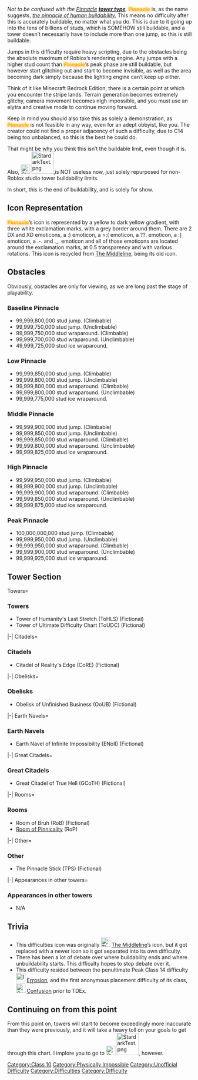 {{DISPLAYTITLE:<span style="background:linear-gradient(yellow,orange); -webkit-background-clip:text !important; -webkit-text-fill-color:transparent;"><span style="text-shadow: darkorange 0px 0.5px 6px;">'''Pinnacle'''</span></span>}}
''Not to be confused with the [[User:Viranenthusiast/Tower Types (SDC)/Pinnacle|Pinnacle]] [[Tower Types|'''tower type''']].''
{{Scrollbox|Notices='''Scrollbox'''
----
{{Class Finale}}
{{Physically Impossible}}
{{Legendary Difficulty}}
----}}{{NewDifficultyInfobox
|title1=<span style="background:linear-gradient(yellow,orange); -webkit-background-clip:text !important; -webkit-text-fill-color:transparent;"><span style="text-shadow: darkorange 0px 0.5px 6px;">Pinnacle</span></span>
|image1=Pinnacle.png
|class=[[:Category:Class 10|Class 10]]
|type=Difficulty
|previous=[[File:Viratical.png|25px|link=Viratical]] [[Viratical]]
|next=[[File:Stardark.png|25px|link=Stardark]] [[File:StardarkText.png|link=Stardark|60px]]
|class_range=The End of The Main Chart Itself (Peak)
|difficulty_range=Baseline to Peak
|decal_id=N/A
|creator(s)=[[File:TDE.png|30px|link=User:Viranenthusiast]] [[User:Viranenthusiast|Viranenthusiast]]
|date_added=22nd February 2023|prior_previous=[[File:Crillion.png|25px|link=Crillion]] [[Crillion]]
[[File:LOOP (NEW).jpg|25px|link=LOOP]] [[LOOP]]|prior_next=[[File:DOOM newer icon.png|25px|link=Doom]] [[Doom]]
[[File:FallenDifficulty.png|25px|link=Fallen]] [[Fallen]]|rating=115}}<span style="background:linear-gradient(yellow,orange); -webkit-background-clip:text !important; -webkit-text-fill-color:transparent;"><span style="text-shadow: darkorange 0px 0.5px 6px;">'''Pinnacle'''</span></span> is, as the name suggests, <u>''the pinnacle of human buildability.''</u> This means no difficulty after this is accurately buildable, no matter what you do. This is due to it going up into the tens of billions of studs, which is SOMEHOW still buildable, and a tower doesn’t necessarily have to include more than one jump, so this is still buildable.

Jumps in this difficulty require heavy scripting, due to the obstacles being the absolute maximum of Roblox’s rendering engine. Any jumps with a higher stud count than <span style="background:linear-gradient(yellow,orange); -webkit-background-clip:text !important; -webkit-text-fill-color:transparent;"><span style="text-shadow: darkorange 0px 0.5px 6px;">'''Pinnacle'''</span></span>’s peak phase are still buildable, but however start glitching out and start to become invisible, as well as the area becoming dark simply because the lighting engine can’t keep up either.

Think of it like Minecraft Bedrock Edition, there is a certain point at which you encounter the stripe lands. Terrain generation becomes extremely glitchy, camera movement becomes nigh impossible, and you must use an elytra and creative mode to continue moving forward.

Keep in mind you should also take this as solely a demonstration, as <span style="background:linear-gradient(yellow,orange); -webkit-background-clip:text !important; -webkit-text-fill-color:transparent;"><span style="text-shadow: darkorange 0px 0.5px 6px;">'''Pinnacle'''</span></span> is not feasible in any way, even for an adept obbyist, like you. The creator could not find a proper adjacency of such a difficulty, due to C14 being too unbalanced, so this is the best he could do.

That might be why you think this isn’t the buildable limit, even though it is. Also, [[File:Stardark.png|25px|link=Stardark]] [[File:StardarkText.png|link=Stardark|60px]],is NOT useless now, just solely repurposed for non-Roblox studio tower buildability limits.

In short, this is the end of buildability, and is solely for show.
==Icon Representation==
<span style="background:linear-gradient(yellow,orange); -webkit-background-clip:text !important; -webkit-text-fill-color:transparent;"><span style="text-shadow: darkorange 0px 0.5px 6px;">'''Pinnacle'''</span></span>’s icon is represented by a yellow to dark yellow gradient, with three white exclamation marks, with a grey border around them. There are 2 DX and XD emoticons, a :) emoticon, a >:( emoticon, a ??. emoticon, a :] emoticon, a .-. and ._. emoticon and all of those emoticons are located around the exclamation marks, at 0.5 transparency and with various rotations. This icon is recycled from [[The Middleline]], being its old icon.
==Obstacles==
Obviously, obstacles are only for viewing, as we are long past the stage of playability.
===Baseline '''Pinnacle'''===
*99,999,800,000 stud jump. (Climbable)
*99,999,750,000 stud jump. (Unclimbable)
*99,999,750,000 stud wraparound. (Climbable)
*99,999,700,000 stud wraparound. (Unclimbable)
*49,999,725,000 stud ice wraparound.
===Low '''Pinnacle'''===
*99,999,850,000 stud jump. (Climbable)
*99,999,800,000 stud jump. (Unclimbable)
*99,999,800,000 stud wraparound. (Climbable)
*99,999,800,000 stud wraparound. (Unclimbable)
*99,999,775,000 stud ice wraparound.
===Middle '''Pinnacle'''===
*99,999,900,000 stud jump. (Climbable)
*99,999,850,000 stud jump. (Unclimbable)
*99,999,850,000 stud wraparound. (Climbable)
*99,999,800,000 stud wraparound. (Unclimbable)
*99,999,825,000 stud ice wraparound.
===High '''Pinnacle'''===
*99,999,950,000 stud jump. (Climbable)
*99,999,900,000 stud jump. (Unclimbable)
*99,999,900,000 stud wraparound. (Climbable)
*99,999,850,000 stud wraparound. (Unclimbable)
*99,999,875,000 stud ice wraparound.
===Peak '''Pinnacle'''===
*100,000,000,000 stud jump. (Climbable)
*99,999,950,000 stud jump. (Unclimbable)
*99,999,950,000 stud wraparound. (Climbable)
*99,999,900,000 stud wraparound. (Unclimbable)
*99,999,925,000 stud ice wraparound.
==Tower Section==
<tabber>
Towers=
=== Towers ===
* Tower of Humanity's Last Stretch (ToHLS) (Fictional)
* Tower of Ultimate Difficulty Chart (ToUDC) (Fictional)
|-|
Citadels=
=== Citadels ===
* Citadel of Reality's Edge (CoRE) (Fictional)
|-|
Obelisks=
=== Obelisks ===
* Obelisk of Unfinished Business (OoUB) (Fictional)
|-|
Earth Navels=
=== Earth Navels ===
* Earth Navel of Infinite Impossibility (ENoII) (Fictional)
|-|
Great Citadels=
=== Great Citadels ===
* Great Citadel of True Hell (GCoTH) (Fictional)
|-|
Rooms=
=== Rooms ===
* Room of Bruh (RoB) (Fictional)
* [[Room of Pinnicality]] (RoP)
|-|
Other=
=== Other ===
* The Pinnacle Stick (TPS) (Fictional)
|-|
Appearances in other towers=
=== Appearances in other towers ===
* N/A
</tabber>
==Trivia==
*This difficulties icon was originally [[File:The MiddlelineNew.png|frameless|25x25px]] [[The Middleline]]’s icon, but it got replaced with a newer icon so it got separated into its own difficulty.
*There has been a lot of debate over where buildability ends and where unbuildability starts. This difficulty hopes to stop debate over it.
*This difficulty resided between the penultimate Peak Class 14 difficulty [[File:Imageforsomething....png|25px|link=Eɼɼosion]] [[Eɼɼosion]], and the first anonymous placement difficulty of its class, [[File:Confusion.webp|25px|link=Confusion]] [[Confusion]] prior to TDEx.
==Continuing on from this point==
From this point on, towers will start to become exceedingly more inaccurate than they were previously, and it will take a heavy toll on your goals to get through this chart. I implore you to go to [[File:Stardark.png|25px|link=Stardark]] [[File:StardarkText.png|link=Stardark|60px]], however.
{{DifficultiesNavbox}}
[[Category:Class 10]]
[[Category:Physically Impossible]]
 
[[Category:Unofficial Difficulty]]
[[Category:Difficulties]]
[[Category:Difficulty]]